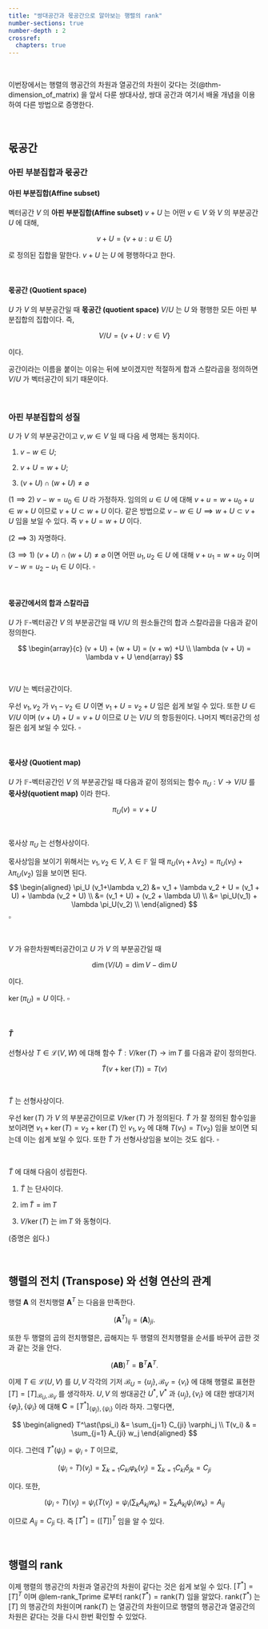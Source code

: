 ```yaml
---
title: "쌍대공간과 몫공간으로 알아보는 행렬의 rank"
number-sections: true
number-depth : 2
crossref:
  chapters: true
---
```



</br>

이번장에서는 행렬의 행공간의 차원과 열공간의 차원이 갖다는 것(@thm-dimension_of_matrix) 을 앞서 다룬 쌍대사상, 쌍대 공간과 여기서 배울 개념을 이용하여 다른 방법으로 증명한다.

</br>

## 몫공간

### 아핀 부분집합과 몫공간

::: {.callout-note appearance="simple" icon="false"}
::: {#def-affine_subset}

#### 아핀 부분집합(Affine subset) 

벡터공간 $V$ 의 **아핀 부분집합(Affine subset)** $v+U$ 는 어떤 $v\in V$ 와 $V$ 의 부분공간 $U$ 에 대해,

$$
v+U = \{v+u : u\in U\}
$$

로 정의된 집합을 말한다. $v+U$ 는 $U$ 에 평행하다고 한다.
:::
:::

</br>

::: {.callout-note appearance="simple" icon="false"}
::: {#def-quotient_space}

#### 몫공간 (Quotient space)
$U$ 가 $V$ 의 부분공간일 때 **몫공간 (quotient space)** $V/U$ 는 $U$ 와 평행한 모든 아핀 부분집합의 집합이다. 즉,

$$
V/U = \{v+U: v\in V\}
$$

이다. 
:::
:::



공간이라는 이름을 붙이는 이유는 뒤에 보이겠지만 적절하게 합과 스칼라곱을 정의하면 $V/U$ 가 벡터공간이 되기 때문이다.

</br>

::: {#thm-affine_subset}

### 아핀 부분집합의 성질

$U$ 가 $V$ 의 부분공간이고 $v,\,w\in V$ 일 때 다음 세 명제는 동치이다.

1. $v-w\in U$;

2. $v+U = w+U$;

3. $(v+U)\cap (w+ U) \ne \varnothing$

:::

::: {.proof}
($1 \implies 2$) $v - w = u_0 \in U$ 라 가정하자. 임의의 $u \in U$ 에 대해 $v + u = w + u_0 + u \in w + U$ 이므로 $v + U \subset w + U$ 이다. 같은 방법으로 $v - w\in U \implies w + U \subset v + U$ 임을 보일 수 있다. 즉 $v + U = w + U$ 이다.

($2 \implies 3$) 자명하다.

($3 \implies 1$) $(v + U)\cap (w + U) \ne \varnothing$ 이면 어떤 $u_1,\,u_2 \in U$ 에 대해 $v + u_1 = w + u_2$ 이며 $v-w = u_2 - u_1 \in U$ 이다. $\square$

:::

</br>

::: {.callout-note appearance="simple" icon="false"}
::: {#def-addition_and_scalar_multiplication_in_quotient_space}

#### 몫공간에서의 합과 스칼라곱

$U$ 가 $\mathbb{F}$-벡터공간 $V$ 의 부분공간일 때 $V/U$ 의 원소들간의 합과 스칼라곱을 다음과 같이 정의한다.


$$
\begin{array}{c}
(v + U) + (w + U) = (v + w) +U \\
\lambda (v + U) = \lambda v + U
\end{array}
$$

:::
:::

</br>

::: {#prp-quotient_sapce}
 $V/U$ 는 벡터공간이다.
:::

::: {.proof}
우선 $v_1,\,v_2$ 가 $v_1-v _2 \in U$ 이면 $v_1 + U =v_2 + U$ 임은 쉽게 보일 수 있다. 또한 $U \in V/U$  이며 $(v + U) + U = v + U$ 이므로 $U$ 는 $V/U$ 의 항등원이다. 나머지 벡터공간의 성질은 쉽게 보일 수 있다. $\square$
:::

</br>

::: {.callout-note appearance="simple" icon="false"}
::: {#def-quotient_map}

#### 몫사상 (Quotient map)

$U$ 가 $\mathbb{F}$-벡터공간인 $V$ 의 부분공간일 때 다음과 같이 정의되는 함수 $\pi_U : V \to V/U$ 를 **몫사상(quotient map)** 이라 한다.

$$
\pi_U (v) = v + U
$$
:::
:::

</br>


::: {#prp-quotient_map}
몫사상 $\pi_U$ 는 선형사상이다.
:::

::: {.proof}
몫사상임을 보이기 위해서는 $v_1,\,v_2 \in V$, $\lambda \in \mathbb{F}$ 일 때 $\pi_U (v_1+ \lambda v_2)= \pi_U (v_1) + \lambda \pi_U (v_2)$ 임을 보이면 된다.
$$
\begin{aligned}
\pi_U (v_1+\lambda v_2) &= v_1 + \lambda v_2 + U = (v_1 + U) + \lambda (v_2 + U) \\ 
&= (v_1 + U) + (v_2 + \lambda U) \\
&= \pi_U(v_1) + \lambda \pi_U(v_2) \\
\end{aligned}
$$
$\square$
:::

</br>

::: {#thm-dim_quotient_space}

$V$ 가 유한차원벡터공간이고 $U$ 가 $V$ 의 부분공간일 때

$$
\dim (V/U) = \dim V - \dim U
$$

이다.
:::


::: {.proof}

$\ker (\pi_U) = U$ 이다. $\square$

:::

</br>

::: {.callout-note appearance="simple" icon="false"}
::: {#def-tilde_map}

#### $\tilde{T}$

선형사상 $T\in \mathcal{L}(V,\,W)$ 에 대해 함수 $\tilde{T} : V/\ker (T) \to \text{im}\, T$ 를 다음과 같이 정의한다.

$$
\tilde{T}(v + \ker (T)) = T(v)
$$
:::
:::

</br>

::: {#prp-tilde_T_linear_map}
 $\tilde{T}$ 는 선형사상이다.
:::

::: {.proof}
우선 $\ker (T)$ 가 $V$ 의 부분공간이므로 $V/\ker (T)$ 가 정의된다. $\tilde{T}$ 가 잘 정의된 함수임을 보이려면 $v_1 +\ker (T) = v_2 + \ker (T)$ 인 $v_1,\,v_2$ 에 대해 $T(v_1) = T(v_2)$ 임을 보이면 되는데 이는 쉽게 보일 수 있다. 또한 $\tilde{T}$ 가 선형사상임을 보이는 것도 쉽다. $\square$
:::

</br>

::: {#prp-properties_of_tilde_T}
$\tilde{T}$ 에 대해 다음이 성립한다.

1. $\tilde{T}$ 는 단사이다.  

2. $\text{im}\, \tilde{T} = \text{im} \, T$

3. $V/\ker (T)$ 는 $\text{im}\, T$ 와 동형이다.
:::

(증명은 쉽다.)

</br>


## 행렬의 전치 (Transpose) 와 선형 연산의 관계

행렬 $\boldsymbol{A}$ 의 전치행렬 $\boldsymbol{A}^T$ 는 다음을 만족한다.

$$
(\boldsymbol{A}^T)_{ij} = (\boldsymbol{A})_{ji}.
$$

또한 두 행렬의 곱의 전치행렬은, 곱해지는 두 행렬의 전치행렬을 순서를 바꾸어 곱한 것과 같는 것을 안다.

$$
(\boldsymbol{AB})^T = \boldsymbol{B}^T\boldsymbol{A}^T.
$$

이제 $T\in \mathcal{L}(U,\,V)$ 를 $U,\,V$ 각각의 기저 $\mathcal{B}_U = \{u_j\},\, \mathcal{B}_V = \{v_i\}$ 에 대해 행렬로 표현한 $[T]=[T]_{\mathcal{B}_U,\mathcal{B}_V}$ 를 생각하자. $U,\,V$ 의 쌍대공간 $U^\ast,\,V^\ast$ 과 $\{u_j\},\, \{v_i\}$ 에 대한 쌍대기저 $\{\varphi_j\},\, \{\psi_i\}$ 에 대해 $\boldsymbol{C} =  [T^\ast]_{\{\varphi_j\},\, \{\psi_i\}}$ 이라 하자. 그렇다면,

$$
\begin{aligned}
T^\ast(\psi_i) &= \sum_{j=1} C_{ji} \varphi_j \\
T(v_i) & = \sum_{j=1} A_{ji} w_j
\end{aligned}
$$

이다. 그런데 $T^\ast(\psi_i) = \psi_i \circ T$ 이므로,

$$
(\psi_i \circ T)(v_j) = \sum_{k=1} C_{ki} \varphi_k (v_j) = \sum_{k=1} C_{ki} \delta_{jk} = C_{ji}
$$

이다. 또한,

$$
(\psi_i \circ T)(v_j)=\psi_i (T(v_j) = \psi_i \left( \sum_k A_{kj} w_k\right) = \sum_k A_{kj} \psi_i (w_k) = A_{ij}
$$

이므로 $A_{ij}= C_{ji}$ 다. 즉 $[T^\ast] = \left([T]\right)^T$ 임을 알 수 있다.

</br>

## 행렬의 rank

이제 행렬의 행공간의 차원과 열공간의 차원이 같다는 것은 쉽게 보일 수 있다. $[T^\ast] = [T]^T$ 이며 @lem-rank_Tprime 로부터 $\text{rank}(T^\ast) = \text{rank}(T)$ 임을 알았다. $\text{rank}(T^{\ast})$ 는 $[T]$ 의 행공간의 차원이며 $\text{rank}(T)$ 는 열공간의 차원이므로 행렬의 행공간과 열공간의 차원은 같다는 것을 다시 한번 확인할 수 있었다.



</br>
